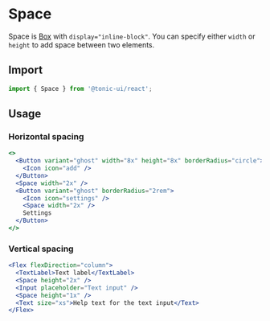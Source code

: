 # Space

Space is [Box](box) with `display="inline-block"`. You can specify either `width` or `height` to add space between two elements.

## Import

```js
import { Space } from '@tonic-ui/react';
```

## Usage

### Horizontal spacing

```jsx
<>
  <Button variant="ghost" width="8x" height="8x" borderRadius="circle">
    <Icon icon="add" />
  </Button>
  <Space width="2x" />
  <Button variant="ghost" borderRadius="2rem">
    <Icon icon="settings" />
    <Space width="2x" />
    Settings
  </Button>
</>
```

### Vertical spacing

```jsx
<Flex flexDirection="column">
  <TextLabel>Text label</TextLabel>
  <Space height="2x" />
  <Input placeholder="Text input" />
  <Space height="1x" />
  <Text size="xs">Help text for the text input</Text>
</Flex>
```
